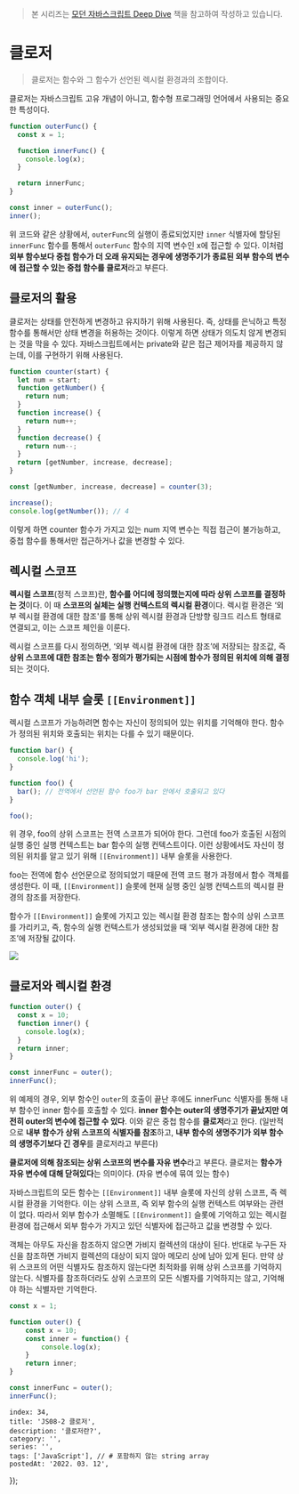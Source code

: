 
> 본 시리즈는 [모던 자바스크립트 Deep Dive](https://shopping.interpark.com/product/productInfo.do?prdNo=8860873922&gclid=Cj0KCQiA8vSOBhCkARIsAGdp6RTfL-5qEwmr40NR6B9YBGQ6guONHQBhK5HrT98QWi8ywi6hXhUqVo4aAssyEALw_wcB) 책을 참고하여 작성하고 있습니다.

# 클로저

> 클로저는 함수와 그 함수가 선언된 렉시컬 환경과의 조합이다.

클로저는 자바스크립트 고유 개념이 아니고, 함수형 프로그래밍 언어에서 사용되는 중요한 특성이다.

```jsx
function outerFunc() {
  const x = 1;

  function innerFunc() {
    console.log(x);
  }

  return innerFunc;
}

const inner = outerFunc();
inner();
```

위 코드와 같은 상황에서, `outerFunc`의 실행이 종료되었지만 `inner` 식별자에 할당된 `innerFunc` 함수를 통해서 `outerFunc` 함수의 지역 변수인 x에 접근할 수 있다. 이처럼 **외부 함수보다 중첩 함수가 더 오래 유지되는 경우에 생명주기가 종료된 외부 함수의 변수에 접근할 수 있는 중첩 함수를 클로저**라고 부른다.

## 클로저의 활용

클로저는 상태를 안전하게 변경하고 유지하기 위해 사용된다. 즉, 상태를 은닉하고 특정 함수를 통해서만 상태 변경을 허용하는 것이다. 이렇게 하면 상태가 의도치 않게 변경되는 것을 막을 수 있다. 자바스크립트에서는 private와 같은 접근 제어자를 제공하지 않는데, 이를 구현하기 위해 사용된다.

```jsx
function counter(start) {
  let num = start;
  function getNumber() {
    return num;
  }
  function increase() {
    return num++;
  }
  function decrease() {
    return num--;
  }
  return [getNumber, increase, decrease];
}

const [getNumber, increase, decrease] = counter(3);

increase();
console.log(getNumber()); // 4
```

이렇게 하면 counter 함수가 가지고 있는 num 지역 변수는 직접 접근이 불가능하고, 중첩 함수를 통해서만 접근하거나 값을 변경할 수 있다.

## 렉시컬 스코프

**렉시컬 스코프**(정적 스코프)란, **함수를 어디에 정의했는지에 따라 상위 스코프를 결정하는 것**이다. 이 때 **스코프의 실체는 실행 컨텍스트의 렉시컬 환경**이다. 렉시컬 환경은 ‘외부 렉시컬 환경에 대한 참조'를 통해 상위 렉시컬 환경과 단방향 링크드 리스트 형태로 연결되고, 이는 스코프 체인을 이룬다.

렉시컬 스코프를 다시 정의하면, ‘외부 렉시컬 환경에 대한 참조’에 저장되는 참조값, 즉 **상위 스코프에 대한 참조는 함수 정의가 평가되는 시점에 함수가 정의된 위치에 의해 결정**되는 것이다.

## 함수 객체 내부 슬롯 `[[Environment]]`

렉시컬 스코프가 가능하려면 함수는 자신이 정의되어 있는 위치를 기억해야 한다. 함수가 정의된 위치와 호출되는 위치는 다를 수 있기 때문이다.

```jsx
function bar() {
  console.log('hi');
}

function foo() {
  bar(); // 전역에서 선언된 함수 foo가 bar 안에서 호출되고 있다
}

foo();
```

위 경우, foo의 상위 스코프는 전역 스코프가 되어야 한다. 그런데 foo가 호출된 시점의 실행 중인 실행 컨텍스트는 bar 함수의 실행 컨텍스트이다. 이런 상황에서도 자신이 정의된 위치를 알고 있기 위해 `[[Environment]]` 내부 슬롯을 사용한다.

foo는 전역에 함수 선언문으로 정의되었기 때문에 전역 코드 평가 과정에서 함수 객체를 생성한다. 이 때, `[[Environment]]` 슬롯에 현재 실행 중인 실행 컨텍스트의 렉시컬 환경의 참조를 저장한다.

함수가 `[[Environment]]` 슬롯에 가지고 있는 렉시컬 환경 참조는 함수의 상위 스코프를 가리키고, 즉, 함수의 실행 컨텍스트가 생성되었을 때 ‘외부 렉시컬 환경에 대한 참조’에 저장될 값이다.

![](https://images.velog.io/images/ooooorobo/post/0eeca83a-ca37-456a-85a7-fff0b6b57eba/image.png)

## 클로저와 렉시컬 환경

```jsx
function outer() {
  const x = 10;
  function inner() {
    console.log(x);
  }
  return inner;
}

const innerFunc = outer();
innerFunc();
```

위 예제의 경우, 외부 함수인 `outer`의 호출이 끝난 후에도 innerFunc 식별자를 통해 내부 함수인 inner 함수를 호출할 수 있다. **inner 함수는 outer의 생명주기가 끝났지만 여전히 outer의 변수에 접근할 수 있다**. 이와 같은 중첩 함수를 **클로저**라고 한다. (일반적으로 **내부 함수가 상위 스코프의 식별자를 참조**하고, **내부 함수의 생명주기가 외부 함수의 생명주기보다 긴 경우**를 클로저라고 부른다)

**클로저에 의해 참조되는 상위 스코프의 변수를 자유 변수**라고 부른다. 클로저는 **함수가 자유 변수에 대해 닫혀있다**는 의미이다. (자유 변수에 묶여 있는 함수)

자바스크립트의 모든 함수는 `[[Environment]]` 내부 슬롯에 자신의 상위 스코프, 즉 렉시컬 환경을 기억한다. 이는 상위 스코프, 즉 외부 함수의 실행 컨텍스트 여부와는 관련이 없다. 따라서 외부 함수가 소멸해도 `[[Environment]]` 슬롯에 기억하고 있는 렉시컬 환경에 접근해서 외부 함수가 가지고 있던 식별자에 접근하고 값을 변경할 수 있다.

객체는 아무도 자신을 참조하지 않으면 가비지 컬렉션의 대상이 된다. 반대로 누구든 자신을 참조하면 가비지 컬렉션의 대상이 되지 않아 메모리 상에 남아 있게 된다. 만약 상위 스코프의 어떤 식별자도 참조하지 않는다면 최적화를 위해 상위 스코프를 기억하지 않는다. 식별자를 참조하더라도 상위 스코프의 모든 식별자를 기억하지는 않고, 기억해야 하는 식별자만 기억한다.

```jsx
const x = 1;

function outer() {
    const x = 10;
    const inner = function() {
        console.log(x);
    }
    return inner;
}

const innerFunc = outer();
innerFunc();
```

    index: 34,
    title: 'JS08-2 클로저',
    description: '클로저란?',
    category: '',
    series: '',
    tags: ['JavaScript'], // # 포함하지 않는 string array
    postedAt: '2022. 03. 12',
});